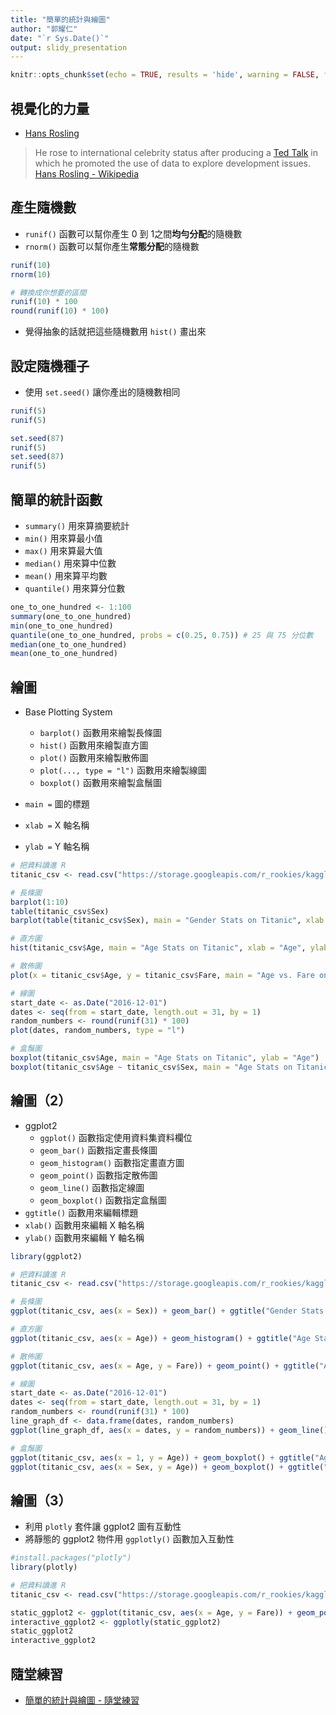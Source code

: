 ```yaml
---
title: "簡單的統計與繪圖"
author: "郭耀仁"
date: "`r Sys.Date()`"
output: slidy_presentation
---
```


```r
knitr::opts_chunk$set(echo = TRUE, results = 'hide', warning = FALSE, fig.show = 'hide')
```

## 視覺化的力量

- [Hans Rosling](https://www.youtube.com/watch?v=jbkSRLYSojo)

> He rose to international celebrity status after producing a [Ted Talk](https://www.ted.com/talks/hans_rosling_shows_the_best_stats_you_ve_ever_seen?language=zh-tw) in which he promoted the use of data to explore development issues.
> [Hans Rosling - Wikipedia](https://en.wikipedia.org/wiki/Hans_Rosling)

## 產生隨機數

- `runif()` 函數可以幫你產生 0 到 1之間**均勻分配**的隨機數
- `rnorm()` 函數可以幫你產生**常態分配**的隨機數

```r
runif(10)
rnorm(10)

# 轉換成你想要的區間
runif(10) * 100
round(runif(10) * 100)
```

- 覺得抽象的話就把這些隨機數用 `hist()` 畫出來

## 設定隨機種子

- 使用 `set.seed()` 讓你產出的隨機數相同

```r
runif(5)
runif(5)

set.seed(87)
runif(5)
set.seed(87)
runif(5)
```

## 簡單的統計函數

- `summary()` 用來算摘要統計
- `min()` 用來算最小值
- `max()` 用來算最大值
- `median()` 用來算中位數
- `mean()` 用來算平均數
- `quantile()` 用來算分位數

```r
one_to_one_hundred <- 1:100
summary(one_to_one_hundred)
min(one_to_one_hundred)
quantile(one_to_one_hundred, probs = c(0.25, 0.75)) # 25 與 75 分位數
median(one_to_one_hundred)
mean(one_to_one_hundred)
```

## 繪圖

- Base Plotting System

    - `barplot()` 函數用來繪製長條圖
    - `hist()` 函數用來繪製直方圖
    - `plot()` 函數用來繪製散佈圖
    - `plot(..., type = "l")` 函數用來繪製線圖
    - `boxplot()` 函數用來繪製盒鬚圖
    
- `main = ` 圖的標題
- `xlab = ` X 軸名稱
- `ylab = ` Y 軸名稱

```r
# 把資料讀進 R
titanic_csv <- read.csv("https://storage.googleapis.com/r_rookies/kaggle_titanic_train.csv")

# 長條圖
barplot(1:10)
table(titanic_csv$Sex)
barplot(table(titanic_csv$Sex), main = "Gender Stats on Titanic", xlab = "Gender", ylab = "Number of Passengers")

# 直方圖
hist(titanic_csv$Age, main = "Age Stats on Titanic", xlab = "Age", ylab = "Number of Passengers")

# 散佈圖
plot(x = titanic_csv$Age, y = titanic_csv$Fare, main = "Age vs. Fare on Titanic", xlab = "Age", ylab = "Fare")

# 線圖
start_date <- as.Date("2016-12-01")
dates <- seq(from = start_date, length.out = 31, by = 1)
random_numbers <- round(runif(31) * 100)
plot(dates, random_numbers, type = "l")

# 盒鬚圖
boxplot(titanic_csv$Age, main = "Age Stats on Titanic", ylab = "Age")
boxplot(titanic_csv$Age ~ titanic_csv$Sex, main = "Age Stats on Titanic", xlab = "Gender", ylab = "Age")
```

## 繪圖（2）

- ggplot2
    - `ggplot()` 函數指定使用資料集資料欄位
    - `geom_bar()` 函數指定畫長條圖
    - `geom_histogram()` 函數指定畫直方圖
    - `geom_point()` 函數指定散佈圖
    - `geom_line()` 函數指定線圖
    - `geom_boxplot()` 函數指定盒鬚圖

- `ggtitle()` 函數用來編輯標題
- `xlab()` 函數用來編輯 X 軸名稱
- `ylab()` 函數用來編輯 Y 軸名稱

```r
library(ggplot2)

# 把資料讀進 R
titanic_csv <- read.csv("https://storage.googleapis.com/r_rookies/kaggle_titanic_train.csv")

# 長條圖
ggplot(titanic_csv, aes(x = Sex)) + geom_bar() + ggtitle("Gender Stats on Titanic") + xlab("Gender") + ylab("Number of Passengers")

# 直方圖
ggplot(titanic_csv, aes(x = Age)) + geom_histogram() + ggtitle("Age Stats on Titanic") + xlab("Age") + ylab("Number of Passengers")

# 散佈圖
ggplot(titanic_csv, aes(x = Age, y = Fare)) + geom_point() + ggtitle("Age vs. Fare on Titanic") + xlab("Age") + ylab("Fare")

# 線圖
start_date <- as.Date("2016-12-01")
dates <- seq(from = start_date, length.out = 31, by = 1)
random_numbers <- round(runif(31) * 100)
line_graph_df <- data.frame(dates, random_numbers)
ggplot(line_graph_df, aes(x = dates, y = random_numbers)) + geom_line()

# 盒鬚圖
ggplot(titanic_csv, aes(x = 1, y = Age)) + geom_boxplot() + ggtitle("Age Stats on Titanic")
ggplot(titanic_csv, aes(x = Sex, y = Age)) + geom_boxplot() + ggtitle("Age Stats on Titanic") + xlab("Gender") + ylab("Age")
```

## 繪圖（3）

- 利用 `plotly` 套件讓 ggplot2 圖有互動性
- 將靜態的 ggplot2 物件用 `ggplotly()` 函數加入互動性

```r
#install.packages("plotly")
library(plotly)

# 把資料讀進 R
titanic_csv <- read.csv("https://storage.googleapis.com/r_rookies/kaggle_titanic_train.csv")

static_ggplot2 <- ggplot(titanic_csv, aes(x = Age, y = Fare)) + geom_point() + ggtitle("Age vs. Fare on Titanic") + xlab("Age") + ylab("Fare")
interactive_ggplot2 <- ggplotly(static_ggplot2)
static_ggplot2
interactive_ggplot2
```

## 隨堂練習

- [簡單的統計與繪圖 - 隨堂練習](https://yaojenkuo.github.io/r_rookies/ch8_exercise)